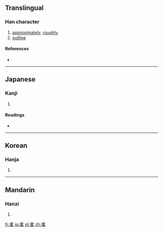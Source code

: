 {{also|略}}
==Translingual==

===Han character===
{{Han char|rn=102|rad=田|as=06|sn=11|four=|canj=田竹水口 (WHER), X田竹水口 (XWHER)|ids=⿱[[田]][[各]]}}

# [[approximately]], [[roughly]]
# [[outline]]

====References====
* {{Han ref|kx=0763.031|dkj=21840|dj=1172.090|hdz=42541.111|uh=7567|ud=30055}}

----

==Japanese==

===Kanji===
{{ja-kanji|grade=|rs=田06}}

# {{defn|lang=ja|sort=田06}}

====Readings====
* {{ja-readings|on=[[りゃく]] (ryaku)|kun=[[おさめる]] (osameru), [[はかる]] (hakaru), [[ほぼ]] (hobo)|nanori=}}

----

==Korean==

===Hanja===
{{ko-hanja|hangeul=략>약|eumhun=|rv=ryak>yak|mr=ryak>yak|y=lyak>yak}}

# {{defn|lang=ko|sort=田06}}

----

==Mandarin==

===Hanzi===
{{cmn-hanzi|pin=[[fān]] ([[fan1]]), [[lüè]] ([[lüe4]])|wg=fan<sup>1</sup>, lüeh<sup>4</sup>}}

# {{defn|lang=cmn|sort=田06}}

[[fr:畧]]
[[ja:畧]]
[[pl:畧]]
[[zh:畧]]